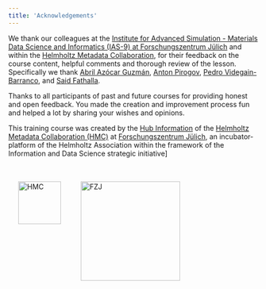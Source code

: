 ```yaml
---
title: 'Acknowledgements'
---
```


We thank our colleagues at the [Institute for Advanced Simulation - Materials Data Science and Informatics (IAS-9) at Forschungszentrum Jülich](https://www.fz-juelich.de/de/ias/ias-9) and within the [Helmholtz Metadata Collaboration](https://helmholtz-metadaten.de/en), for their feedback on the course content, helpful comments and thorough review of the lesson. Specifically we thank [Abril Azócar Guzmán](https://orcid.org/0000-0001-7564-7990), [Anton Pirogov](https://orcid.org/0000-0002-5077-7497), [Pedro Videgain-Barranco](https://orcid.org/0000-0003-0000-4784), and [Said Fathalla](https://orcid.org/0000-0002-2818-5890).

Thanks to all participants of past and future courses for providing honest and open feedback. You made the creation and improvement process fun and helped a lot by sharing your wishes and opinions.

This training course was created by the [Hub Information](https://helmholtz-metadaten.de/en/information/uebersicht) of the [Helmholtz Metadata Collaboration (HMC)](https://helmholtz-metadaten.de/en) at [Forschungszentrum Jülich](https://www.fz-juelich.de/de/ias/ias-9), an incubator-platform of the Helmholtz Association within the framework of the Information and Data Science strategic initiative]

<div style="display:flex;">
<img src="https://github.com/Materials-Data-Science-and-Informatics/Logos/raw/main/HMC/HMC_Logo_M.png" alt="HMC" style="height:86px; padding:20px;" float/>

<img src="https://github.com/Materials-Data-Science-and-Informatics/Logos/blob/main/FZJ/Logo_FZ_Juelich_898x261_rgb_jpg.jpg?raw=true" alt="FZJ" style="width:200px; padding:20px;"/>
</div>
